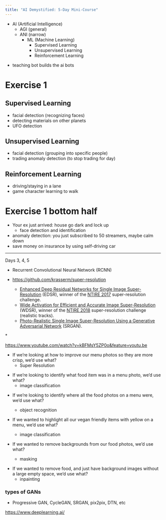 ```yaml
---
title: "AI Demystified: 5-Day Mini-Course"
---
```


- AI (Artificial Intelligence)
  - AGI (general)
  - ANI (narrow)
    - ML (Machine Learning)
      - Supervised Learning
      - Unsupervised Learning
      - Reinforcement Learning

* teaching bot builds the ai bots

# Exercise 1

## Supervised Learning

- facial detection (recognizing faces)
- detecting materials on other planets
- UFO detection

## Unsupervised Learning

- facial detection (grouping into specific people)
- trading anomaly detection (to stop trading for day)

## Reinforcement Learning

- driving/staying in a lane
- game character learning to walk

# Exercise 1 bottom half

- Your ex just arrived: house go dark and lock up
  - face detection and identification
- anomaly detection: you just subscribed to 50 streamers,
  maybe calm down
- save money on insurance by using self-driving car

---

Days 3, 4, 5

- Recurrent Convolutional Neural Network (RCNN)

- https://github.com/krasserm/super-resolution
  - [Enhanced Deep Residual Networks for Single Image Super-Resolution](https://arxiv.org/abs/1707.02921)
    (EDSR), winner of the
    [NTIRE 2017](http://www.vision.ee.ethz.ch/ntire17/)
    super-resolution challenge.
  - [Wide Activation for Efficient and Accurate Image Super-Resolution](https://arxiv.org/abs/1808.08718)
    (WDSR), winner of the
    [NTIRE 2018](http://www.vision.ee.ethz.ch/ntire18/)
    super-resolution challenge (realistic tracks).
  - [Photo-Realistic Single Image Super-Resolution Using a Generative Adversarial Network](https://arxiv.org/abs/1609.04802)
    (SRGAN).

\*

https://www.youtube.com/watch?v=kBFMsY5ZP0o&feature=youtu.be

- If we’re looking at how to improve our menu photos so they
  are more crisp, we’d use what?
  - Super Resolution

* If we’re looking to identify what food item was in a menu
  photo, we’d use what?
  - image classification

- If we’re looking to identify where all the food photos on
  a menu were, we’d use what?

  - object recognition

- If we wanted to highlight all our vegan friendly items
  with yellow on a menu, we’d use what?

  - image classification

- If we wanted to remove backgrounds from our food photos,
  we’d use what?
  - masking

* If we wanted to remove food, and just have background
  images without a large empty space, we’d use what?
  - inpainting

### types of GANs

- Progressive GAN, CycleGAN, SRGAN, pix2pix, DTN, etc

https://www.deeplearning.ai/
